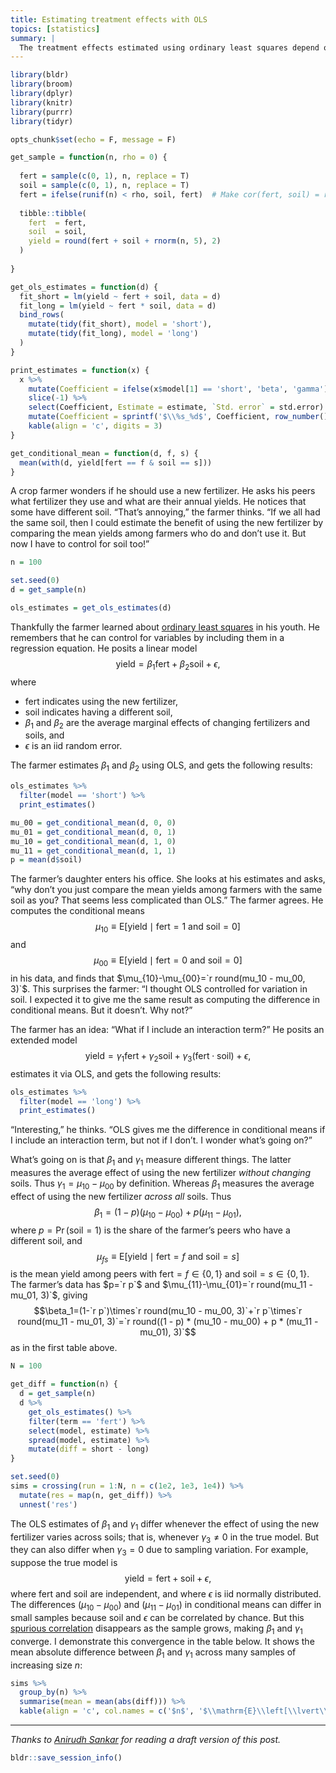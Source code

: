 ```yaml
---
title: Estimating treatment effects with OLS
topics: [statistics]
summary: |
  The treatment effects estimated using ordinary least squares depend on how the regression model is specified.
---
```


```r
library(bldr)
library(broom)
library(dplyr)
library(knitr)
library(purrr)
library(tidyr)

opts_chunk$set(echo = F, message = F)
```

```r
get_sample = function(n, rho = 0) {
  
  fert = sample(c(0, 1), n, replace = T)
  soil = sample(c(0, 1), n, replace = T)
  fert = ifelse(runif(n) < rho, soil, fert)  # Make cor(fert, soil) = rho
  
  tibble::tibble(
    fert  = fert,
    soil  = soil,
    yield = round(fert + soil + rnorm(n, 5), 2)
  )
  
}

get_ols_estimates = function(d) {
  fit_short = lm(yield ~ fert + soil, data = d)
  fit_long = lm(yield ~ fert * soil, data = d)
  bind_rows(
    mutate(tidy(fit_short), model = 'short'),
    mutate(tidy(fit_long), model = 'long')
  )
}

print_estimates = function(x) {
  x %>%
    mutate(Coefficient = ifelse(x$model[1] == 'short', 'beta', 'gamma')) %>%
    slice(-1) %>%
    select(Coefficient, Estimate = estimate, `Std. error` = std.error) %>%
    mutate(Coefficient = sprintf('$\\%s_%d$', Coefficient, row_number())) %>%
    kable(align = 'c', digits = 3)
}

get_conditional_mean = function(d, f, s) {
  mean(with(d, yield[fert == f & soil == s]))
}
```

A crop farmer wonders if he should use a new fertilizer.
He asks his peers what fertilizer they use and what are their annual yields.
He notices that some have different soil.
"That's annoying," the farmer thinks.
"If we all had the same soil, then I could estimate the benefit of using the new fertilizer by comparing the mean yields among farmers who do and don't use it.
But now I have to control for soil too!"

```r
n = 100

set.seed(0)
d = get_sample(n)

ols_estimates = get_ols_estimates(d)
```

Thankfully the farmer learned about [ordinary least squares](https://en.wikipedia.org/wiki/Ordinary_least_squares) in his youth.
He remembers that he can control for variables by including them in a regression equation.
He posits a linear model
$$\text{yield}=\beta_1\text{fert}+\beta_2\text{soil}+\epsilon,$$
where

* $\text{fert}$ indicates using the new fertilizer,
* $\text{soil}$ indicates having a different soil,
* $\beta_1$ and $\beta_2$ are the average marginal effects of changing fertilizers and soils, and
* $\epsilon$ is an iid random error.

The farmer estimates $\beta_1$ and $\beta_2$ using OLS, and gets the following results:

```r
ols_estimates %>%
  filter(model == 'short') %>%
  print_estimates()
```

```r
mu_00 = get_conditional_mean(d, 0, 0)
mu_01 = get_conditional_mean(d, 0, 1)
mu_10 = get_conditional_mean(d, 1, 0)
mu_11 = get_conditional_mean(d, 1, 1)
p = mean(d$soil)
```

The farmer's daughter enters his office.
She looks at his estimates and asks, "why don't you just compare the mean yields among farmers with the same soil as you?
That seems less complicated than OLS."
The farmer agrees.
He computes the conditional means
$$\mu_{10}\equiv\mathrm{E}[\text{yield}\mid\text{fert}=1\ \text{and}\ \text{soil}=0]$$
and
$$\mu_{00}\equiv\mathrm{E}[\text{yield}\mid\text{fert}=0\ \text{and}\ \text{soil}=0]$$
in his data, and finds that $\mu_{10}-\mu_{00}=`r round(mu_10 - mu_00, 3)`$.
This surprises the farmer:
"I thought OLS controlled for variation in soil.
I expected it to give me the same result as computing the difference in conditional means.
But it doesn't.
Why not?"

The farmer has an idea:
"What if I include an interaction term?"
He posits an extended model
$$\text{yield}=\gamma_1\text{fert}+\gamma_2\text{soil}+\gamma_3(\text{fert}\cdot\text{soil})+\epsilon,$$
estimates it via OLS, and gets the following results:

```r
ols_estimates %>%
  filter(model == 'long') %>%
  print_estimates()
```

"Interesting," he thinks.
"OLS gives me the difference in conditional means if I include an interaction term, but not if I don't.
I wonder what's going on?"

What's going on is that $\beta_1$ and $\gamma_1$ measure different things.
The latter measures the average effect of using the new fertilizer *without changing* soils.
Thus $\gamma_1=\mu_{10}-\mu_{00}$ by definition.
Whereas $\beta_1$ measures the average effect of using the new fertilizer *across all* soils.
Thus
$$\beta_1=(1-p)\left(\mu_{10}-\mu_{00}\right)+p\left(\mu_{11}-\mu_{01}\right),$$
where $p=\Pr(\text{soil}=1)$ is the share of the farmer's peers who have a different soil, and
$$\mu_{fs}\equiv\mathrm{E}[\text{yield}\mid\text{fert}=f\ \text{and}\ \text{soil}=s]$$
is the mean yield among peers with $\text{fert}=f\in\{0,1\}$ and $\text{soil}=s\in\{0,1\}$.
The farmer's data has $p=`r p`$ and $\mu_{11}-\mu_{01}=`r round(mu_11 - mu_01, 3)`$, giving
$$\beta_1=(1-`r p`)\times`r round(mu_10 - mu_00, 3)`+`r p`\times`r round(mu_11 - mu_01, 3)`=`r round((1 - p) * (mu_10 - mu_00) + p * (mu_11 - mu_01), 3)`$$
as in the first table above.

```r
N = 100

get_diff = function(n) {
  d = get_sample(n)
  d %>%
    get_ols_estimates() %>%
    filter(term == 'fert') %>%
    select(model, estimate) %>%
    spread(model, estimate) %>%
    mutate(diff = short - long)
}

set.seed(0)
sims = crossing(run = 1:N, n = c(1e2, 1e3, 1e4)) %>%
  mutate(res = map(n, get_diff)) %>%
  unnest('res')
```

The OLS estimates of $\beta_1$ and $\gamma_1$ differ whenever the effect of using the new fertilizer varies across soils; that is, whenever $\gamma_3\not=0$ in the true model.
But they can also differ when $\gamma_3=0$ due to sampling variation.
For example, suppose the true model is
$$\text{yield}=\text{fert}+\text{soil}+\epsilon,$$
where $\text{fert}$ and $\text{soil}$ are independent, and where $\epsilon$ is iid normally distributed.
The differences $(\mu_{10}-\mu_{00})$ and $(\mu_{11}-\mu_{01})$ in conditional means can differ in small samples because $\text{soil}$ and $\epsilon$ can be correlated by chance.
But this [spurious correlation](https://en.wikipedia.org/wiki/Spurious_relationship) disappears as the sample grows, making $\beta_1$ and $\gamma_1$ converge.
I demonstrate this convergence in the table below.
It shows the mean absolute difference between $\beta_1$ and $\gamma_1$ across many samples of increasing size $n$:

```r
sims %>%
  group_by(n) %>%
  summarise(mean = mean(abs(diff))) %>%
  kable(align = 'c', col.names = c('$n$', '$\\mathrm{E}\\left[\\lvert\\beta_1-\\gamma_1\\rvert\\right]$'), digits = 3, format.args = list(big.mark = ','))
```

---

*Thanks to [Anirudh Sankar](https://sites.google.com/view/anirudh-sankar) for reading a draft version of this post.*

```r
bldr::save_session_info()
```
